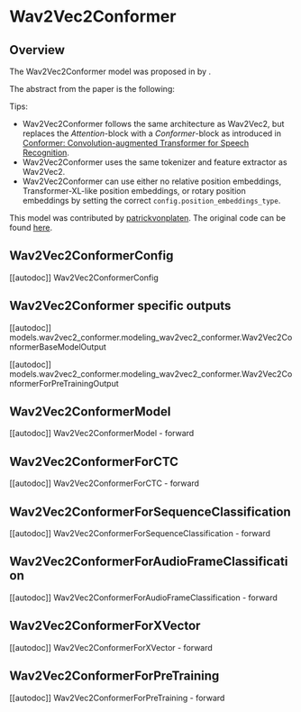 <!--Copyright 2022 The HuggingFace Team. All rights reserved.

Licensed under the Apache License, Version 2.0 (the "License"); you may not use this file except in compliance with
the License. You may obtain a copy of the License at

http://www.apache.org/licenses/LICENSE-2.0

Unless required by applicable law or agreed to in writing, software distributed under the License is distributed on
an "AS IS" BASIS, WITHOUT WARRANTIES OR CONDITIONS OF ANY KIND, either express or implied. See the License for the
specific language governing permissions and limitations under the License.
-->

# Wav2Vec2Conformer

## Overview

The Wav2Vec2Conformer model was proposed in [<INSERT PAPER NAME HERE>](<INSERT PAPER LINK HERE>) by <INSERT AUTHORS HERE>.
<INSERT SHORT SUMMARY HERE>

The abstract from the paper is the following:

*<INSERT PAPER ABSTRACT HERE>*

Tips:

- Wav2Vec2Conformer follows the same architecture as Wav2Vec2, but replaces the *Attention*-block with a *Conformer*-block
  as introduced in [Conformer: Convolution-augmented Transformer for Speech Recognition](https://arxiv.org/abs/2005.08100).
- Wav2Vec2Conformer uses the same tokenizer and feature extractor as Wav2Vec2.
- Wav2Vec2Conformer can use either no relative position embeddings, Transformer-XL-like position embeddings, or
  rotary position embeddings by setting the correct `config.position_embeddings_type`.

This model was contributed by [patrickvonplaten](https://huggingface.co/patrickvonplaten).
The original code can be found [here](https://github.com/pytorch/fairseq/tree/main/examples/wav2vec).


## Wav2Vec2ConformerConfig

[[autodoc]] Wav2Vec2ConformerConfig

## Wav2Vec2Conformer specific outputs

[[autodoc]] models.wav2vec2_conformer.modeling_wav2vec2_conformer.Wav2Vec2ConformerBaseModelOutput

[[autodoc]] models.wav2vec2_conformer.modeling_wav2vec2_conformer.Wav2Vec2ConformerForPreTrainingOutput

## Wav2Vec2ConformerModel

[[autodoc]] Wav2Vec2ConformerModel
    - forward

## Wav2Vec2ConformerForCTC

[[autodoc]] Wav2Vec2ConformerForCTC
    - forward

## Wav2Vec2ConformerForSequenceClassification

[[autodoc]] Wav2Vec2ConformerForSequenceClassification
    - forward

## Wav2Vec2ConformerForAudioFrameClassification

[[autodoc]] Wav2Vec2ConformerForAudioFrameClassification
    - forward

## Wav2Vec2ConformerForXVector

[[autodoc]] Wav2Vec2ConformerForXVector
    - forward

## Wav2Vec2ConformerForPreTraining

[[autodoc]] Wav2Vec2ConformerForPreTraining
    - forward

